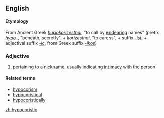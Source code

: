 ==English==

====Etymology====
From Ancient Greek ''[[hupokorizesthai]]'', "to call by [[endearing]] names" (prefix ''[[hypo-]]'', "beneath, secretly", + ''korizesthai'', "to caress", + suffix ''[[-ist]]'', + adjectival suffix ''[[-ic]]'', from Greek suffix ''[[-ikos]]'')

===Adjective===
{{en-adj}}

# pertaining to a [[nickname]], usually indicating [[intimacy]] with the person

====Related terms====
* [[hypocorism]]
* [[hypocoristically|hypocoristical]]
* [[hypocoristically]]

[[zh:hypocoristic]]